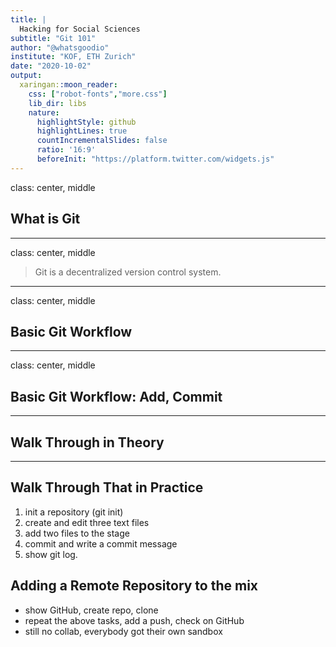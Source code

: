 ```yaml
---
title: |
  Hacking for Social Sciences
subtitle: "Git 101"
author: "@whatsgoodio"
institute: "KOF, ETH Zurich"
date: "2020-10-02"
output:
  xaringan::moon_reader:
    css: ["robot-fonts","more.css"]
    lib_dir: libs
    nature:
      highlightStyle: github
      highlightLines: true
      countIncrementalSlides: false
      ratio: '16:9'
      beforeInit: "https://platform.twitter.com/widgets.js"
---
```



<!-- https://youtu.be/oLEhNj17vVI --> 

class: center, middle

## What is Git 

---

class: center, middle

> Git is a decentralized version control system.  

---

class: center, middle

## Basic Git Workflow 

--- 

class: center, middle

## Basic Git Workflow: Add, Commit 

--- 

## Walk Through in Theory


---

## Walk Through That in Practice 

1. init a repository (git init)
2. create and edit three text files 
3. add two files to the stage
4. commit and write a commit message
5. show git log. 



## Adding a Remote Repository to the mix

- show GitHub, create repo, clone
- repeat the above tasks, add a push, check on GitHub
- still no collab, everybody got their own sandbox
















